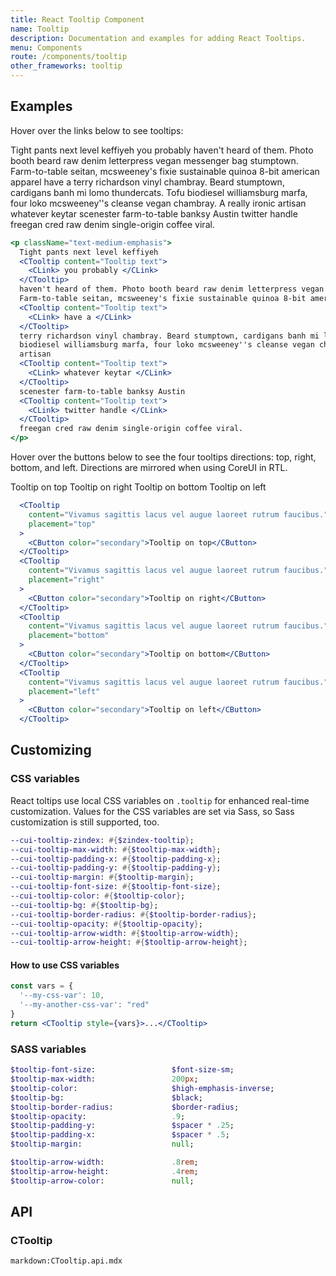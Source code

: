 ```yaml
---
title: React Tooltip Component
name: Tooltip
description: Documentation and examples for adding React Tooltips.
menu: Components
route: /components/tooltip
other_frameworks: tooltip
---
```



## Examples

Hover over the links below to see tooltips:

<Example>
  <p className="text-medium-emphasis">
    Tight pants next level keffiyeh
    <CTooltip content="Tooltip text">
      <CLink> you probably </CLink>
    </CTooltip>
    haven't heard of them. Photo booth beard raw denim letterpress vegan messenger bag stumptown.
    Farm-to-table seitan, mcsweeney's fixie sustainable quinoa 8-bit american apparel
    <CTooltip content="Tooltip text">
      <CLink> have a </CLink>
    </CTooltip>
    terry richardson vinyl chambray. Beard stumptown, cardigans banh mi lomo thundercats. Tofu
    biodiesel williamsburg marfa, four loko mcsweeney''s cleanse vegan chambray. A really ironic
    artisan
    <CTooltip content="Tooltip text">
      <CLink> whatever keytar </CLink>
    </CTooltip>
    scenester farm-to-table banksy Austin
    <CTooltip content="Tooltip text">
      <CLink> twitter handle </CLink>
    </CTooltip>
    freegan cred raw denim single-origin coffee viral.
  </p>
</Example>

```jsx
<p className="text-medium-emphasis">
  Tight pants next level keffiyeh
  <CTooltip content="Tooltip text">
    <CLink> you probably </CLink>
  </CTooltip>
  haven't heard of them. Photo booth beard raw denim letterpress vegan messenger bag stumptown.
  Farm-to-table seitan, mcsweeney's fixie sustainable quinoa 8-bit american apparel
  <CTooltip content="Tooltip text">
    <CLink> have a </CLink>
  </CTooltip>
  terry richardson vinyl chambray. Beard stumptown, cardigans banh mi lomo thundercats. Tofu
  biodiesel williamsburg marfa, four loko mcsweeney''s cleanse vegan chambray. A really ironic
  artisan
  <CTooltip content="Tooltip text">
    <CLink> whatever keytar </CLink>
  </CTooltip>
  scenester farm-to-table banksy Austin
  <CTooltip content="Tooltip text">
    <CLink> twitter handle </CLink>
  </CTooltip>
  freegan cred raw denim single-origin coffee viral.
</p>
```

Hover over the buttons below to see the four tooltips directions: top, right, bottom, and left. Directions are mirrored when using CoreUI in RTL.

<Example>
  <CTooltip content="Vivamus sagittis lacus vel augue laoreet rutrum faucibus." placement="top">
    <CButton color="secondary">Tooltip on top</CButton>
  </CTooltip>
  <CTooltip content="Vivamus sagittis lacus vel augue laoreet rutrum faucibus." placement="right">
    <CButton color="secondary">Tooltip on right</CButton>
  </CTooltip>
  <CTooltip content="Vivamus sagittis lacus vel augue laoreet rutrum faucibus." placement="bottom">
    <CButton color="secondary">Tooltip on bottom</CButton>
  </CTooltip>
  <CTooltip content="Vivamus sagittis lacus vel augue laoreet rutrum faucibus." placement="left">
    <CButton color="secondary">Tooltip on left</CButton>
  </CTooltip>
</Example>

```jsx
  <CTooltip
    content="Vivamus sagittis lacus vel augue laoreet rutrum faucibus."
    placement="top"
  >
    <CButton color="secondary">Tooltip on top</CButton>
  </CTooltip>
  <CTooltip
    content="Vivamus sagittis lacus vel augue laoreet rutrum faucibus."
    placement="right"
  >
    <CButton color="secondary">Tooltip on right</CButton>
  </CTooltip>
  <CTooltip
    content="Vivamus sagittis lacus vel augue laoreet rutrum faucibus."
    placement="bottom"
  >
    <CButton color="secondary">Tooltip on bottom</CButton>
  </CTooltip>
  <CTooltip
    content="Vivamus sagittis lacus vel augue laoreet rutrum faucibus."
    placement="left"
  >
    <CButton color="secondary">Tooltip on left</CButton>
  </CTooltip>
```

## Customizing

### CSS variables

React toltips use local CSS variables on `.tooltip` for enhanced real-time customization. Values for the CSS variables are set via Sass, so Sass customization is still supported, too.

```sass
--cui-tooltip-zindex: #{$zindex-tooltip};
--cui-tooltip-max-width: #{$tooltip-max-width};
--cui-tooltip-padding-x: #{$tooltip-padding-x};
--cui-tooltip-padding-y: #{$tooltip-padding-y};
--cui-tooltip-margin: #{$tooltip-margin};
--cui-tooltip-font-size: #{$tooltip-font-size};
--cui-tooltip-color: #{$tooltip-color};
--cui-tooltip-bg: #{$tooltip-bg};
--cui-tooltip-border-radius: #{$tooltip-border-radius};
--cui-tooltip-opacity: #{$tooltip-opacity};
--cui-tooltip-arrow-width: #{$tooltip-arrow-width};
--cui-tooltip-arrow-height: #{$tooltip-arrow-height};
```

#### How to use CSS variables

```jsx
const vars = { 
  '--my-css-var': 10,
  '--my-another-css-var': "red" 
}
return <CTooltip style={vars}>...</CTooltip>
```

### SASS variables

```sass
$tooltip-font-size:                 $font-size-sm;
$tooltip-max-width:                 200px;
$tooltip-color:                     $high-emphasis-inverse;
$tooltip-bg:                        $black;
$tooltip-border-radius:             $border-radius;
$tooltip-opacity:                   .9;
$tooltip-padding-y:                 $spacer * .25;
$tooltip-padding-x:                 $spacer * .5;
$tooltip-margin:                    null;

$tooltip-arrow-width:               .8rem;
$tooltip-arrow-height:              .4rem;
$tooltip-arrow-color:               null; 
```

## API

### CTooltip

`markdown:CTooltip.api.mdx`
